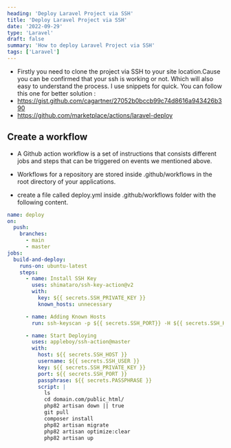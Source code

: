 ```yaml
---
heading: 'Deploy Laravel Project via SSH'
title: 'Deploy Laravel Project via SSH'
date: '2022-09-29'
type: 'Laravel'
draft: false
summary: 'How to deploy Laravel Project via SSH'
tags: ['Laravel']
---
```


- Firstly you need to clone the project via SSH to your site location.Cause you can be confirmed that your ssh is working or not. Which will also easy to understand the process. I use snippets for quick. You can follow this one for better solution :
- https://gist.github.com/cagartner/27052b0bccb99c74d8616a943426b390
- https://github.com/marketplace/actions/laravel-deploy

<h2>Create a workflow</h2>

- A Github action workflow is a set of instructions that consists different jobs and steps that can be triggered on events we mentioned above.

- Workflows for a repository are stored inside .github/workflows in the root directory of your applications.

- create a file called deploy.yml inside .github/workflows folder with the following content.

```yml
name: deploy
on:
  push:
    branches:
      - main
      - master
jobs:
  build-and-deploy:
    runs-on: ubuntu-latest
    steps:
      - name: Install SSH Key
        uses: shimataro/ssh-key-action@v2
        with:
          key: ${{ secrets.SSH_PRIVATE_KEY }}
          known_hosts: unnecessary

      - name: Adding Known Hosts
        run: ssh-keyscan -p ${{ secrets.SSH_PORT}} -H ${{ secrets.SSH_HOST }}  >> ~/.ssh/known_hosts

      - name: Start Deploying
        uses: appleboy/ssh-action@master
        with:
          host: ${{ secrets.SSH_HOST }}
          username: ${{ secrets.SSH_USER }}
          key: ${{ secrets.SSH_PRIVATE_KEY }}
          port: ${{ secrets.SSH_PORT }}
          passphrase: ${{ secrets.PASSPHRASE }}
          script: |
            ls
            cd domain.com/public_html/
            php82 artisan down || true
            git pull
            composer install 
            php82 artisan migrate
            php82 artisan optimize:clear
            php82 artisan up
```

